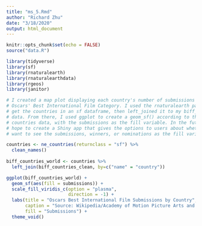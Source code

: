 ```yaml
---
title: "ms_5.Rmd"
author: "Richard Zhu"
date: "3/18/2020"
output: html_document
---
```


```r
knitr::opts_chunk$set(echo = FALSE)
source("data.R")
```
```r
library(tidyverse)
library(sf)
library(rnaturalearth)
library(rnaturalearthdata)
library(rgeos)
library(janitor)
```


```r
# I created a map plot displaying each country's number of submissions to the
# Oscars' Best International Film Category. I used the rnaturalearth package to
# get the countries in an sf dataframe, then left_joined it to my biff_countries
# data. From there, I used ggplot to create a geom_sf() according to the
# countries data, with the submissions as the fill variable. In the future, I
# hope to create a Shiny app that gives the options to users about whether they
# want to see the submissions, winners, or nominations as the fill variable.

countries <- ne_countries(returnclass = "sf") %>%
  clean_names()
  
biff_countries_world <- countries %>%
  left_join(biff_countries_clean, by=c("name" = "country"))

ggplot(biff_countries_world) + 
  geom_sf(aes(fill = submissions)) +
  scale_fill_viridis_c(option = "plasma",
                       direction = -1) +
  labs(title = "Oscars Best International Film Submissions by Country",
       caption = "Source: Wikipedia/Academy of Motion Picture Arts and Sciences",
       fill = "Submissions") +
  theme_void()
```

